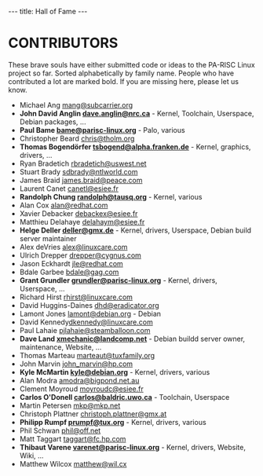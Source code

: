 ---
title: Hall of Fame
---

= CONTRIBUTORS =

These brave souls have either submitted code or ideas to the PA-RISC Linux project so far. Sorted alphabetically by family name.
People who have contributed a lot are marked bold. If you are missing here, please let us know.  

* Michael Ang [mailto:mang@subcarrier.org mang@subcarrier.org]
* '''John David Anglin [mailto:dave.anglin@nrc.ca dave.anglin@nrc.ca]''' - Kernel, Toolchain, Userspace, Debian packages,  ...
* '''Paul Bame [mailto:bame@parisc-linux.org bame@parisc-linux.org]''' - Palo, various
* Christopher Beard [mailto:chris@tholm.org chris@tholm.org]<br />
* '''Thomas Bogendörfer [mailto:tsbogend@alpha.franken.de tsbogend@alpha.franken.de]''' - Kernel, graphics, drivers, ...
* Ryan Bradetich [mailto:rbradetich@uswest.net rbradetich@uswest.net]
* Stuart Brady [mailto:sdbrady@ntlworld.com sdbrady@ntlworld.com]
* James Braid [mailto:james.braid@peace.com james.braid@peace.com]
* Laurent Canet [mailto:canetl@esiee.fr canetl@esiee.fr]
* '''Randolph Chung [mailto:randolph@tausq.org randolph@tausq.org]''' - Kernel, various
* Alan Cox [mailto:alan@redhat.com alan@redhat.com]
* Xavier Debacker [mailto:debackex@esiee.fr debackex@esiee.fr]
* Matthieu Delahaye [mailto:delahaym@esiee.fr delahaym@esiee.fr]
* '''Helge Deller [mailto:deller@gmx.de deller@gmx.de]''' - Kernel, drivers, Userspace, Debian build server maintainer
* Alex deVries [mailto:alex@linuxcare.com alex@linuxcare.com]
* Ulrich Drepper [mailto:drepper@cygnus.com drepper@cygnus.com]
* Jason Eckhardt [mailto:jle@redhat.com jle@redhat.com]
* Bdale Garbee [mailto:bdale@gag.com bdale@gag.com]
* '''Grant Grundler [mailto:grundler@parisc-linux.org grundler@parisc-linux.org]''' - Kernel, drivers, Userspace, ...
* Richard Hirst [mailto:rhirst@linuxcare.com rhirst@linuxcare.com]
* David Huggins-Daines [mailto:dhd@eradicator.org dhd@eradicator.org]
* Lamont Jones [mailto:lamont@debian.org lamont@debian.org] - Debian
* David Kennedy[mailto:dkennedy@linuxcare.com dkennedy@linuxcare.com]
* Paul Lahaie [mailto:pjlahaie@steamballoon.com pjlahaie@steamballoon.com]
* '''Dave Land [mailto:xmechanic@landcomp.net xmechanic@landcomp.net]''' - Debian buildd server owner, maintenance, Website, ...
* Thomas Marteau [mailto:marteaut@tuxfamily.org marteaut@tuxfamily.org]
* John Marvin [mailto:john_marvin@hp.com john_marvin@hp.com]
* '''Kyle McMartin [mailto:kyle@debian.org kyle@debian.org]''' - Kernel, drivers, various
* Alan Modra [mailto:amodra@bigpond.net.au amodra@bigpond.net.au]
* Clement Moyroud [mailto:moyroudc@esiee.fr moyroudc@esiee.fr]
* '''Carlos O'Donell [mailto:carlos@baldric.uwo.ca carlos@baldric.uwo.ca]''' - Toolchain, Userspace
* Martin Petersen [mailto:mkp@mkp.net mkp@mkp.net]<br />
* Christoph Plattner [mailto:christoph.plattner@gmx.at christoph.plattner@gmx.at]
* '''Philipp Rumpf [mailto:prumpf@tux.org prumpf@tux.org]''' - Kernel, drivers, various
* Phil Schwan [mailto:phil@off.net phil@off.net]
* Matt Taggart [mailto:taggart@fc.hp.com taggart@fc.hp.com]
* '''Thibaut Varene [mailto:varenet@parisc-linux.org varenet@parisc-linux.org]''' - Kernel, drivers, Website, Wiki, ...
* Matthew Wilcox [mailto:matthew@wil.cx matthew@wil.cx]